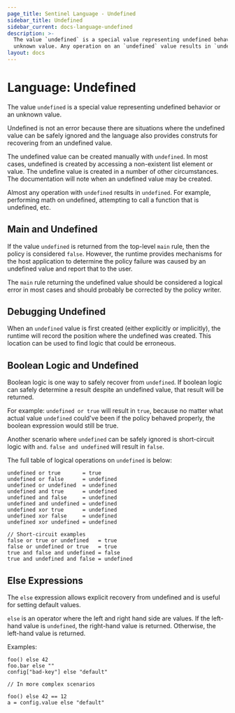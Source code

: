 ```yaml
---
page_title: Sentinel Language - Undefined
sidebar_title: Undefined
sidebar_current: docs-language-undefined
description: >-
  The value `undefined` is a special value representing undefined behavior or an
  unknown value. Any operation on an `undefined` value results in `undefined`.
layout: docs
---
```


# Language: Undefined

The value `undefined` is a special value representing undefined behavior
or an unknown value.

Undefined is not an error because there are situations where the undefined
value can be safely ignored and the language also provides construts for
recovering from an undefined value.

The undefined value can be created manually with `undefined`. In most cases,
undefined is created by accessing a non-existent list element or value.
The undefine value is created in a number of other circumstances. The documentation
will note when an undefined value may be created.

Almost any operation with `undefined` results in `undefined`. For example,
performing math on undefined, attempting to call a function that is undefined,
etc.

## Main and Undefined

If the value `undefined` is returned from the top-level `main` rule, then
the policy is considered `false`. However, the runtime provides mechanisms
for the host application to determine the policy failure was caused by
an undefined value and report that to the user.

The `main` rule returning the undefined value should be considered a logical
error in most cases and should probably be corrected by the policy writer.

## Debugging Undefined

When an `undefined` value is first created (either explicitly or implicitly),
the runtime will record the position where the undefined was created. This
location can be used to find logic that could be erroneous.

## Boolean Logic and Undefined

Boolean logic is one way to safely recover from `undefined`. If boolean
logic can safely determine a result despite an undefined value, that result
will be returned.

For example: `undefined or true` will result in `true`, because no matter
what actual value `undefined` could've been if the policy behaved properly,
the boolean expression would still be true.

Another scenario where `undefined` can be safely ignored is short-circuit
logic with `and`. `false and undefined` will result in `false`.

The full table of logical operations on `undefined` is below:

```sentinel
undefined or true       = true
undefined or false      = undefined
undefined or undefined  = undefined
undefined and true      = undefined
undefined and false     = undefined
undefined and undefined = undefined
undefined xor true      = undefined
undefined xor false     = undefined
undefined xor undefined = undefined

// Short-circuit examples
false or true or undefined   = true
false or undefined or true   = true
true and false and undefined = false
true and undefined and false = undefined
```

## Else Expressions

The `else` expression allows explicit recovery from undefined and is useful
for setting default values.

`else` is an operator where the left and right hand side are values. If the
left-hand value is `undefined`, the right-hand value is returned. Otherwise,
the left-hand value is returned.

Examples:

```sentinel
foo() else 42
foo.bar else ""
config["bad-key"] else "default"

// In more complex scenarios

foo() else 42 == 12
a = config.value else "default"
```
